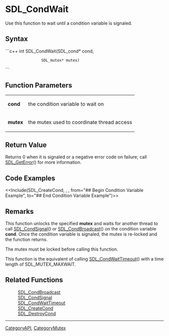 <!-- pragma section-numbers off -->
<!-- pragma camelcase off -->

= SDL_CondWait =
Use this function to wait until a condition variable is signaled.


== Syntax ==
```c++
int SDL_CondWait(SDL_cond*  cond,
                 SDL_mutex* mutex)
```
== Function Parameters ==
{|
|'''cond''' 
|the condition variable to wait on
|-
|'''mutex''' 
|the mutex used to coordinate thread access
|}

== Return Value ==
Returns 0 when it is signaled or a negative error code on failure; call [[SDL_GetError]]() for more information.

== Code Examples ==
<<Include(SDL_CreateCond, , , from="## Begin Condition Variable Example", to="## End Condition Variable Example")>>

== Remarks ==
This function unlocks the specified '''mutex''' and waits for another thread to call [[SDL_CondSignal]]() or [[SDL_CondBroadcast]]() on the condition variable '''cond'''.  Once the condition variable is signaled, the mutex is re-locked and the function returns.

The mutex must be locked before calling this function.

This function is the equivalent of calling [[SDL_CondWaitTimeout]]() with a time length of SDL_MUTEX_MAXWAIT.

== Related Functions ==
:[[SDL_CondBroadcast]]
:[[SDL_CondSignal]]
:[[SDL_CondWaitTimeout]]
:[[SDL_CreateCond]]
:[[SDL_DestroyCond]]

----
[[CategoryAPI]], [[CategoryMutex]]
